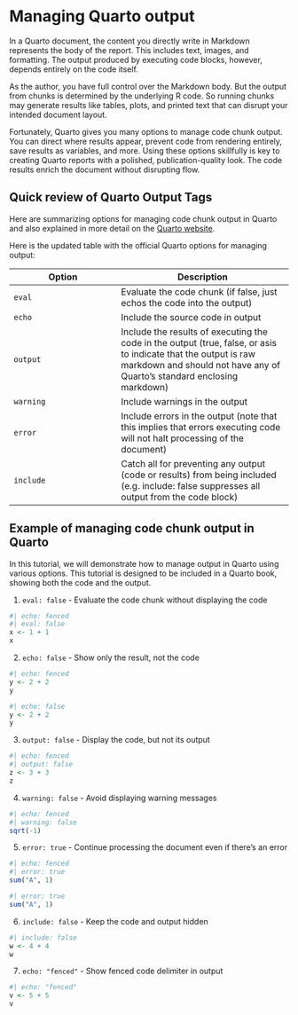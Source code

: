 # Managing Quarto output

In a Quarto document, the content you directly write in Markdown represents the body of the report. This includes text, images, and formatting. The output produced by executing code blocks, however, depends entirely on the code itself.

As the author, you have full control over the Markdown body. But the output from chunks is determined by the underlying R code. So running chunks may generate results like tables, plots, and printed text that can disrupt your intended document layout.

Fortunately, Quarto gives you many options to manage code chunk output. You can direct where results appear, prevent code from rendering entirely, save results as variables, and more. Using these options skillfully is key to creating Quarto reports with a polished, publication-quality look. The code results enrich the document without disrupting flow.

## Quick review of Quarto Output Tags

Here are summarizing options for managing code chunk output in Quarto and also explained in more detail on the [Quarto website](https://quarto.org/docs/computations/execution-options.html).

Here is the updated table with the official Quarto options for managing output:

| Option | Description |
|--------|-------------|
| `eval` | Evaluate the code chunk (if false, just echos the code into the output) |
| `echo` | Include the source code in output |
| `output` | Include the results of executing the code in the output (true, false, or asis to indicate that the output is raw markdown and should not have any of Quarto’s standard enclosing markdown) |
| `warning` | Include warnings in the output |
| `error` | Include errors in the output (note that this implies that errors executing code will not halt processing of the document) |
| `include` | Catch all for preventing any output (code or results) from being included (e.g. include: false suppresses all output from the code block) |

## Example of managing code chunk output in Quarto
In this tutorial, we will demonstrate how to manage output in Quarto using various options. This tutorial is designed to be included in a Quarto book, showing both the code and the output.

1. `eval: false` - Evaluate the code chunk without displaying the code

```r
#| echo: fenced
#| eval: false
x <- 1 + 1
x
```

2. `echo: false` - Show only the result, not the code
```r
#| echo: fenced
y <- 2 + 2
y
```
```r
#| echo: false
y <- 2 + 2
y
```

3. `output: false` - Display the code, but not its output

```r
#| echo: fenced
#| output: false
z <- 3 + 3
z
```

4. `warning: false` - Avoid displaying warning messages

```r
#| echo: fenced
#| warning: false
sqrt(-1)
```

5. `error: true` - Continue processing the document even if there's an error
```r
#| echo: fenced
#| error: true
sum("A", 1)
```

```r
#| error: true
sum("A", 1)
```

6. `include: false` - Keep the code and output hidden

```r
#| include: false
w <- 4 + 4
w
```

7. `echo: "fenced"` - Show fenced code delimiter in output

```r
#| echo: "fenced"
v <- 5 + 5
v
```

